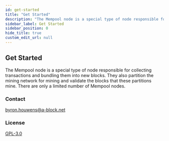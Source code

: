 ```yaml
---
id: get-started
title: "Get Started"
description: "The Mempool node is a special type of node responsible for collecting transactions and bundling them into new blocks."
sidebar_label: Get Started
sidebar_position: 0
hide_title: true
custom_edit_url: null
---
```



## Get Started



The Mempool node is a special type of node responsible for collecting transactions and bundling them into new blocks. 
They also partition the mining network for mining and validate the blocks that these partitions mine. 
There are only a limited number of Mempool nodes.  

<div style={{"display":"flex","flexDirection":"column","marginBottom":"var(--ifm-paragraph-margin-bottom)"}}><h3 style={{"marginBottom":"0.25rem"}}>Contact</h3><span><a href={"mailto:byron.houwens@a-block.net"}>byron.houwens@a-block.net</a></span></div><div style={{"marginBottom":"var(--ifm-paragraph-margin-bottom)"}}><h3 style={{"marginBottom":"0.25rem"}}>License</h3><a href={"https://www.gnu.org/licenses/gpl-3.0.en.html"}>GPL-3.0</a></div>
      
